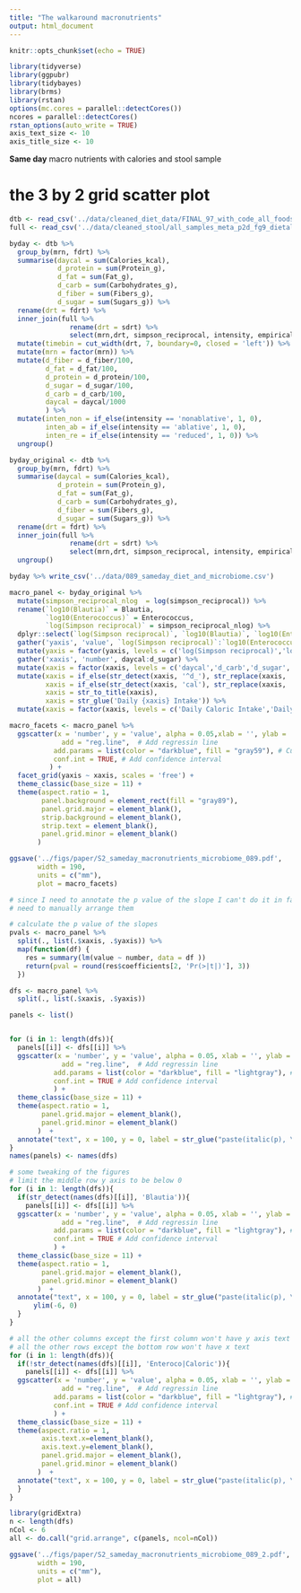 ```yaml
---
title: "The walkaround macronutrients"
output: html_document
---
```


```r
knitr::opts_chunk$set(echo = TRUE)
```

```r
library(tidyverse)
library(ggpubr)
library(tidybayes)  
library(brms)
library(rstan)
options(mc.cores = parallel::detectCores())
ncores = parallel::detectCores()
rstan_options(auto_write = TRUE)
axis_text_size <- 10
axis_title_size <- 10
```

**Same day** macro nutrients with calories and stool sample 

# the 3 by 2 grid scatter plot

```r
dtb <- read_csv('../data/cleaned_diet_data/FINAL_97_with_code_all_foods_drt_with_EN_finalized.csv')
full <- read_csv('../data/cleaned_stool/all_samples_meta_p2d_fg9_dietall_genera36.csv')

byday <- dtb %>% 
  group_by(mrn, fdrt) %>% 
  summarise(daycal = sum(Calories_kcal),
            d_protein = sum(Protein_g),
            d_fat = sum(Fat_g),
            d_carb = sum(Carbohydrates_g),
            d_fiber = sum(Fibers_g),
            d_sugar = sum(Sugars_g)) %>% 
  rename(drt = fdrt) %>% 
  inner_join(full %>% 
               rename(drt = sdrt) %>% 
               select(mrn,drt, simpson_reciprocal, intensity, empirical, TPN, EN, Actinomyces: Veillonella), by = c("mrn", "drt")) %>% 
  mutate(timebin = cut_width(drt, 7, boundary=0, closed = 'left')) %>% 
  mutate(mrn = factor(mrn)) %>% 
  mutate(d_fiber = d_fiber/100,
         d_fat = d_fat/100,
         d_protein = d_protein/100,
         d_sugar = d_sugar/100,
         d_carb = d_carb/100,
         daycal = daycal/1000
         ) %>% 
  mutate(inten_non = if_else(intensity == 'nonablative', 1, 0),
         inten_ab = if_else(intensity == 'ablative', 1, 0),
         inten_re = if_else(intensity == 'reduced', 1, 0)) %>% 
  ungroup()

byday_original <- dtb %>% 
  group_by(mrn, fdrt) %>% 
  summarise(daycal = sum(Calories_kcal),
            d_protein = sum(Protein_g),
            d_fat = sum(Fat_g),
            d_carb = sum(Carbohydrates_g),
            d_fiber = sum(Fibers_g),
            d_sugar = sum(Sugars_g)) %>% 
  rename(drt = fdrt) %>% 
  inner_join(full %>% 
               rename(drt = sdrt) %>% 
               select(mrn,drt, simpson_reciprocal, intensity, empirical, TPN, EN, Actinomyces: Veillonella), by = c("mrn", "drt")) %>% 
  ungroup()

byday %>% write_csv('../data/089_sameday_diet_and_microbiome.csv')

```

```r
macro_panel <- byday_original %>% 
  mutate(simpson_reciprocal_nlog  = log(simpson_reciprocal)) %>% 
  rename(`log10(Blautia)` = Blautia,
         `log10(Enterococcus)` = Enterococcus,
         `log(Simpson reciprocal)` = simpson_reciprocal_nlog) %>% 
  dplyr::select(`log(Simpson reciprocal)`, `log10(Blautia)`, `log10(Enterococcus)`,  daycal:d_sugar ) %>% 
  gather('yaxis', 'value', `log(Simpson reciprocal)`:`log10(Enterococcus)`) %>% 
  mutate(yaxis = factor(yaxis, levels = c('log(Simpson reciprocal)','log10(Blautia)','log10(Enterococcus)'))) %>% 
  gather('xaxis', 'number', daycal:d_sugar) %>% 
  mutate(xaxis = factor(xaxis, levels = c('daycal','d_carb','d_sugar','d_fiber','d_protein','d_fat'))) %>% 
  mutate(xaxis = if_else(str_detect(xaxis, '^d_'), str_replace(xaxis, 'd_',''), str_replace(xaxis, '^day','')),
         xaxis = if_else(str_detect(xaxis, 'cal'), str_replace(xaxis, 'cal','caloric'), xaxis),
         xaxis = str_to_title(xaxis),
         xaxis = str_glue('Daily {xaxis} Intake')) %>% 
  mutate(xaxis = factor(xaxis, levels = c('Daily Caloric Intake','Daily Carb Intake','Daily Sugar Intake','Daily Fiber Intake','Daily Protein Intake','Daily Fat Intake')))


```


```r
macro_facets <- macro_panel %>% 
  ggscatter(x = 'number', y = 'value', alpha = 0.05,xlab = '', ylab = '',size = 1.2, 
             add = "reg.line",  # Add regressin line
           add.params = list(color = "darkblue", fill = "gray59"), # Customize line
           conf.int = TRUE, # Add confidence interval
          ) +
  facet_grid(yaxis ~ xaxis, scales = 'free') + 
  theme_classic(base_size = 11) +
  theme(aspect.ratio = 1,
        panel.background = element_rect(fill = "gray89"),
        panel.grid.major = element_blank(), 
        strip.background = element_blank(),
        strip.text = element_blank(),
        panel.grid.minor = element_blank()
       ) 

ggsave('../figs/paper/S2_sameday_macronutrients_microbiome_089.pdf', 
       width = 190, 
       units = c("mm"),
       plot = macro_facets)
```

```r
# since I need to annotate the p value of the slope I can't do it in facet wrap
# need to manually arrange them

# calculate the p value of the slopes
pvals <- macro_panel %>% 
  split(., list(.$xaxis, .$yaxis)) %>% 
  map(function(df) {
    res = summary(lm(value ~ number, data = df ))
    return(pval = round(res$coefficients[2, 'Pr(>|t|)'], 3))
  })

dfs <- macro_panel %>% 
  split(., list(.$xaxis, .$yaxis))

panels <- list()


for (i in 1: length(dfs)){
  panels[[i]] <- dfs[[i]] %>% 
  ggscatter(x = 'number', y = 'value', alpha = 0.05, xlab = '', ylab = '',size = 1.2, 
             add = "reg.line",  # Add regressin line
           add.params = list(color = "darkblue", fill = "lightgray"), # Customize line
           conf.int = TRUE # Add confidence interval
           ) +
  theme_classic(base_size = 11) +
  theme(aspect.ratio = 1,
        panel.grid.major = element_blank(), 
        panel.grid.minor = element_blank()
       )  +
  annotate("text", x = 100, y = 0, label = str_glue("paste(italic(p), \" = {pvals[[i]]}\")"), parse = TRUE)
}
names(panels) <- names(dfs)
```

```r
# some tweaking of the figures
# limit the middle row y axis to be below 0
for (i in 1: length(dfs)){
  if(str_detect(names(dfs)[[i]], 'Blautia')){
    panels[[i]] <- dfs[[i]] %>% 
  ggscatter(x = 'number', y = 'value', alpha = 0.05, xlab = '', ylab = '',size = 1.2, 
             add = "reg.line",  # Add regressin line
           add.params = list(color = "darkblue", fill = "lightgray"), # Customize line
           conf.int = TRUE # Add confidence interval
           ) +
  theme_classic(base_size = 11) +
  theme(aspect.ratio = 1,
        panel.grid.major = element_blank(), 
        panel.grid.minor = element_blank()
       )  +
  annotate("text", x = 100, y = 0, label = str_glue("paste(italic(p), \" = {pvals[[i]]}\")"), parse = TRUE) +
      ylim(-6, 0)
  }
}

# all the other columns except the first column won't have y axis text
# all the other rows except the bottom row won't have x text
for (i in 1: length(dfs)){
  if(!str_detect(names(dfs)[[i]], 'Enteroco|Caloric')){
    panels[[i]] <- dfs[[i]] %>% 
  ggscatter(x = 'number', y = 'value', alpha = 0.05, xlab = '', ylab = '',size = 1.2, 
             add = "reg.line",  # Add regressin line
           add.params = list(color = "darkblue", fill = "lightgray"), # Customize line
           conf.int = TRUE # Add confidence interval
           ) +
  theme_classic(base_size = 11) +
  theme(aspect.ratio = 1,
        axis.text.x=element_blank(),
        axis.text.y=element_blank(),
        panel.grid.major = element_blank(), 
        panel.grid.minor = element_blank()
       )  +
  annotate("text", x = 100, y = 0, label = str_glue("paste(italic(p), \" = {pvals[[i]]}\")"), parse = TRUE)
  }
}
```


```r
library(gridExtra)
n <- length(dfs)
nCol <- 6
all <- do.call("grid.arrange", c(panels, ncol=nCol))

ggsave('../figs/paper/S2_sameday_macronutrients_microbiome_089_2.pdf', 
       width = 190, 
       units = c("mm"),
       plot = all)
```


